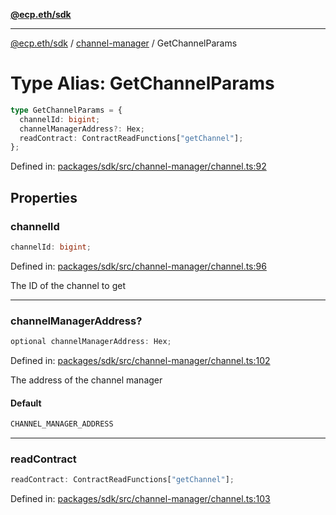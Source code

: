 [**@ecp.eth/sdk**](../../index.mdx)

***

[@ecp.eth/sdk](/sdk-reference/index.mdx) / [channel-manager](/sdk-reference/channel-manager/index.mdx) / GetChannelParams

# Type Alias: GetChannelParams

```ts
type GetChannelParams = {
  channelId: bigint;
  channelManagerAddress?: Hex;
  readContract: ContractReadFunctions["getChannel"];
};
```

Defined in: [packages/sdk/src/channel-manager/channel.ts:92](https://github.com/ecp-eth/comments-monorepo/blob/main/packages/sdk/src/channel-manager/channel.ts#L92)

## Properties

### channelId

```ts
channelId: bigint;
```

Defined in: [packages/sdk/src/channel-manager/channel.ts:96](https://github.com/ecp-eth/comments-monorepo/blob/main/packages/sdk/src/channel-manager/channel.ts#L96)

The ID of the channel to get

***

### channelManagerAddress?

```ts
optional channelManagerAddress: Hex;
```

Defined in: [packages/sdk/src/channel-manager/channel.ts:102](https://github.com/ecp-eth/comments-monorepo/blob/main/packages/sdk/src/channel-manager/channel.ts#L102)

The address of the channel manager

#### Default

```ts
CHANNEL_MANAGER_ADDRESS
```

***

### readContract

```ts
readContract: ContractReadFunctions["getChannel"];
```

Defined in: [packages/sdk/src/channel-manager/channel.ts:103](https://github.com/ecp-eth/comments-monorepo/blob/main/packages/sdk/src/channel-manager/channel.ts#L103)
